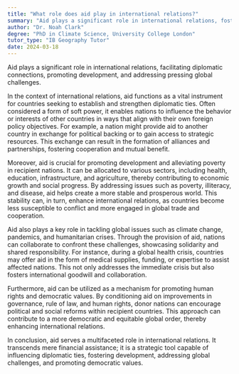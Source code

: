 ```yaml
---
title: "What role does aid play in international relations?"
summary: "Aid plays a significant role in international relations, fostering diplomatic ties, promoting development, and addressing global issues."
author: "Dr. Noah Clark"
degree: "PhD in Climate Science, University College London"
tutor_type: "IB Geography Tutor"
date: 2024-03-18
---
```


Aid plays a significant role in international relations, facilitating diplomatic connections, promoting development, and addressing pressing global challenges.

In the context of international relations, aid functions as a vital instrument for countries seeking to establish and strengthen diplomatic ties. Often considered a form of soft power, it enables nations to influence the behavior or interests of other countries in ways that align with their own foreign policy objectives. For example, a nation might provide aid to another country in exchange for political backing or to gain access to strategic resources. This exchange can result in the formation of alliances and partnerships, fostering cooperation and mutual benefit.

Moreover, aid is crucial for promoting development and alleviating poverty in recipient nations. It can be allocated to various sectors, including health, education, infrastructure, and agriculture, thereby contributing to economic growth and social progress. By addressing issues such as poverty, illiteracy, and disease, aid helps create a more stable and prosperous world. This stability can, in turn, enhance international relations, as countries become less susceptible to conflict and more engaged in global trade and cooperation.

Aid also plays a key role in tackling global issues such as climate change, pandemics, and humanitarian crises. Through the provision of aid, nations can collaborate to confront these challenges, showcasing solidarity and shared responsibility. For instance, during a global health crisis, countries may offer aid in the form of medical supplies, funding, or expertise to assist affected nations. This not only addresses the immediate crisis but also fosters international goodwill and collaboration.

Furthermore, aid can be utilized as a mechanism for promoting human rights and democratic values. By conditioning aid on improvements in governance, rule of law, and human rights, donor nations can encourage political and social reforms within recipient countries. This approach can contribute to a more democratic and equitable global order, thereby enhancing international relations.

In conclusion, aid serves a multifaceted role in international relations. It transcends mere financial assistance; it is a strategic tool capable of influencing diplomatic ties, fostering development, addressing global challenges, and promoting democratic values.
    
